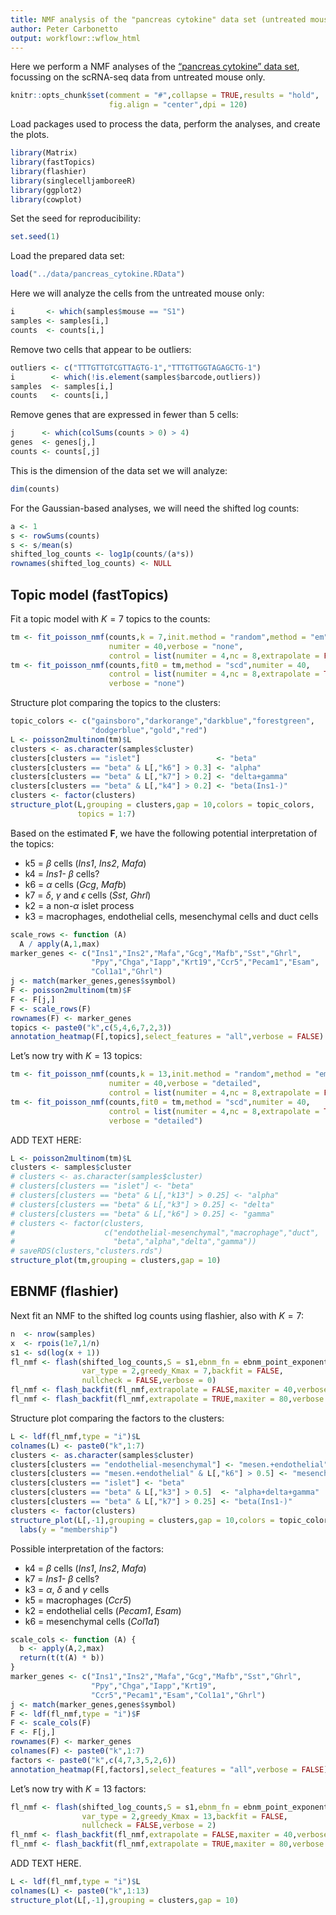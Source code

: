 ```yaml
---
title: NMF analysis of the "pancreas cytokine" data set (untreated mouse only)
author: Peter Carbonetto
output: workflowr::wflow_html
---
```


Here we perform a NMF analyses of the
["pancreas cytokine" data set](pancreas_cytokine.html), focussing on
the scRNA-seq data from untreated mouse only.

```r
knitr::opts_chunk$set(comment = "#",collapse = TRUE,results = "hold",
                      fig.align = "center",dpi = 120)
```

Load packages used to process the data, perform the analyses, and
create the plots.

```r
library(Matrix)
library(fastTopics)
library(flashier)
library(singlecelljamboreeR)
library(ggplot2)
library(cowplot)
```

Set the seed for reproducibility:

```r
set.seed(1)
```

Load the prepared data set:

```r
load("../data/pancreas_cytokine.RData")
```

Here we will analyze the cells from the untreated mouse only:

```r
i       <- which(samples$mouse == "S1")
samples <- samples[i,]
counts  <- counts[i,]
```

Remove two cells that appear to be outliers:

```r
outliers <- c("TTTGTTGTCGTTAGTG-1","TTTGTTGGTAGAGCTG-1")
i        <- which(!is.element(samples$barcode,outliers))
samples  <- samples[i,]
counts   <- counts[i,]
```

Remove genes that are expressed in fewer than 5 cells:

```r
j      <- which(colSums(counts > 0) > 4)
genes  <- genes[j,]
counts <- counts[,j]
```

This is the dimension of the data set we will analyze:

```r
dim(counts)
```

For the Gaussian-based analyses, we will need the shifted log counts:

```r
a <- 1
s <- rowSums(counts)
s <- s/mean(s)
shifted_log_counts <- log1p(counts/(a*s))
rownames(shifted_log_counts) <- NULL
```

## Topic model (fastTopics)

Fit a topic model with $K = 7$ topics to the counts:

```r
tm <- fit_poisson_nmf(counts,k = 7,init.method = "random",method = "em",
                      numiter = 40,verbose = "none",
					  control = list(numiter = 4,nc = 8,extrapolate = FALSE))
tm <- fit_poisson_nmf(counts,fit0 = tm,method = "scd",numiter = 40,
                      control = list(numiter = 4,nc = 8,extrapolate = TRUE),
					  verbose = "none")
```

Structure plot comparing the topics to the clusters:

```r
topic_colors <- c("gainsboro","darkorange","darkblue","forestgreen",
                  "dodgerblue","gold","red")
L <- poisson2multinom(tm)$L
clusters <- as.character(samples$cluster)
clusters[clusters == "islet"]                 <- "beta"
clusters[clusters == "beta" & L[,"k6"] > 0.3] <- "alpha"
clusters[clusters == "beta" & L[,"k7"] > 0.2] <- "delta+gamma"
clusters[clusters == "beta" & L[,"k4"] > 0.2] <- "beta(Ins1-)"
clusters <- factor(clusters)
structure_plot(L,grouping = clusters,gap = 10,colors = topic_colors,
               topics = 1:7)
```

Based on the estimated $\mathbf{F}$, we have the following potential
interpretation of the topics:

+ k5 = $\beta$ cells (*Ins1*, *Ins2*, *Mafa*)
+ k4 = *Ins1-* $\beta$ cells?
+ k6 = $\alpha$ cells (*Gcg*, *Mafb*)
+ k7 = $\delta$, $\gamma$ and $\epsilon$ cells (*Sst*, *Ghrl*)
+ k2 = a non-$\alpha$ islet process
+ k3 = macrophages, endothelial cells, mesenchymal cells and duct cells

```r
scale_rows <- function (A)
  A / apply(A,1,max)
marker_genes <- c("Ins1","Ins2","Mafa","Gcg","Mafb","Sst","Ghrl",
                  "Ppy","Chga","Iapp","Krt19","Ccr5","Pecam1","Esam",
				  "Col1a1","Ghrl")
j <- match(marker_genes,genes$symbol)
F <- poisson2multinom(tm)$F
F <- F[j,]
F <- scale_rows(F)
rownames(F) <- marker_genes
topics <- paste0("k",c(5,4,6,7,2,3))
annotation_heatmap(F[,topics],select_features = "all",verbose = FALSE)
```

Let's now try with $K = 13$ topics:

```r
tm <- fit_poisson_nmf(counts,k = 13,init.method = "random",method = "em",
                      numiter = 40,verbose = "detailed",
                      control = list(numiter = 4,nc = 8,extrapolate = FALSE))
tm <- fit_poisson_nmf(counts,fit0 = tm,method = "scd",numiter = 40,
                      control = list(numiter = 4,nc = 8,extrapolate = TRUE),
                      verbose = "detailed")
```

ADD TEXT HERE:

```r
L <- poisson2multinom(tm)$L
clusters <- samples$cluster
# clusters <- as.character(samples$cluster)
# clusters[clusters == "islet"] <- "beta"
# clusters[clusters == "beta" & L[,"k13"] > 0.25] <- "alpha"
# clusters[clusters == "beta" & L[,"k3"] > 0.25] <- "delta"
# clusters[clusters == "beta" & L[,"k6"] > 0.25] <- "gamma"
# clusters <- factor(clusters,
#                    c("endothelial-mesenchymal","macrophage","duct",
#                      "beta","alpha","delta","gamma"))
# saveRDS(clusters,"clusters.rds")
structure_plot(tm,grouping = clusters,gap = 10)
```

## EBNMF (flashier)

Next fit an NMF to the shifted log counts using flashier, also with $K
= 7$:

```r
n  <- nrow(samples)
x  <- rpois(1e7,1/n)
s1 <- sd(log(x + 1))
fl_nmf <- flash(shifted_log_counts,S = s1,ebnm_fn = ebnm_point_exponential,
                var_type = 2,greedy_Kmax = 7,backfit = FALSE,
				nullcheck = FALSE,verbose = 0)
fl_nmf <- flash_backfit(fl_nmf,extrapolate = FALSE,maxiter = 40,verbose = 0)
fl_nmf <- flash_backfit(fl_nmf,extrapolate = TRUE,maxiter = 80,verbose = 0)
```

Structure plot comparing the factors to the clusters:

```r
L <- ldf(fl_nmf,type = "i")$L
colnames(L) <- paste0("k",1:7)
clusters <- as.character(samples$cluster)
clusters[clusters == "endothelial-mesenchymal"] <- "mesen.+endothelial"
clusters[clusters == "mesen.+endothelial" & L[,"k6"] > 0.5] <- "mesenchymal"
clusters[clusters == "islet"] <- "beta"
clusters[clusters == "beta" & L[,"k3"] > 0.5]  <- "alpha+delta+gamma"
clusters[clusters == "beta" & L[,"k7"] > 0.25] <- "beta(Ins1-)"
clusters <- factor(clusters)
structure_plot(L[,-1],grouping = clusters,gap = 10,colors = topic_colors[-1]) +
  labs(y = "membership")
```

Possible interpretation of the factors:

+ k4 = $\beta$ cells (*Ins1*, *Ins2*, *Mafa*)
+ k7 = *Ins1-* $\beta$ cells?
+ k3 = $\alpha$, $\delta$ and $\gamma$ cells
+ k5 = macrophages (*Ccr5*)
+ k2 = endothelial cells (*Pecam1*, *Esam*)
+ k6 = mesenchymal cells (*Col1a1*)

```r
scale_cols <- function (A) {
  b <- apply(A,2,max)
  return(t(t(A) * b))
}
marker_genes <- c("Ins1","Ins2","Mafa","Gcg","Mafb","Sst","Ghrl",
                  "Ppy","Chga","Iapp","Krt19",
                  "Ccr5","Pecam1","Esam","Col1a1","Ghrl")
j <- match(marker_genes,genes$symbol)
F <- ldf(fl_nmf,type = "i")$F
F <- scale_cols(F)
F <- F[j,]
rownames(F) <- marker_genes
colnames(F) <- paste0("k",1:7)
factors <- paste0("k",c(4,7,3,5,2,6))
annotation_heatmap(F[,factors],select_features = "all",verbose = FALSE)
```

Let's now try with $K = 13$ factors:

```r
fl_nmf <- flash(shifted_log_counts,S = s1,ebnm_fn = ebnm_point_exponential,
                var_type = 2,greedy_Kmax = 13,backfit = FALSE,
				nullcheck = FALSE,verbose = 2)
fl_nmf <- flash_backfit(fl_nmf,extrapolate = FALSE,maxiter = 40,verbose = 3)
fl_nmf <- flash_backfit(fl_nmf,extrapolate = TRUE,maxiter = 80,verbose = 3)
```

ADD TEXT HERE.

```r
L <- ldf(fl_nmf,type = "i")$L
colnames(L) <- paste0("k",1:13)
structure_plot(L[,-1],grouping = clusters,gap = 10)
```
